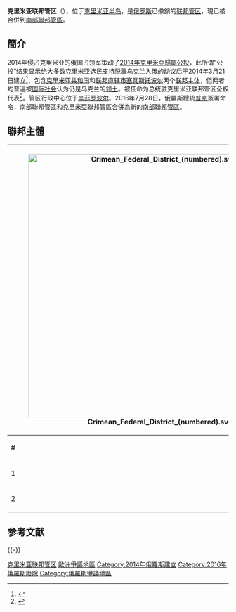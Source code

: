 {{Coord|45.3572505|34.2634437|source:GoogleMaps|display=title}}
{{NoteTA
|1=zh-cn:辛菲罗波尔; zh-hk:辛菲洛普; zh-tw:辛菲洛普
|2=zh-cn:塞瓦斯托波尔; zh-hk:塞瓦斯托波; zh-tw:塞凡堡
}}
{{Infobox settlement
|name=克里米亚联邦管区
|native_name=Крымский федеральный округ
|native_name_lang=ru
|settlement_type=已撤銷的俄罗斯[[联邦管区|联邦管区]]
|image_map=
|map_caption=克里米亚联邦管区在俄罗斯中的位置
|subdivision_type=国家
|subdivision_name={{RUS}}
|established_title=设立
|established_date=2014年3月21日
|extinct_title= 撤銷
|extinct_date=2016年7月28日
|seat_type=行政中心
|seat=[[辛菲罗波尔|辛菲罗波尔]]
|leader_title=总统全权代表
|leader_name={{Link-ru|奧列格·別拉溫采夫|Белавенцев, Олег Евгеньевич}}(末任)
|unit_pref=公制
|area_total_km2=
|area_rank=
|population_total=
|total_type=Total
|population_as_of=
|population_rank=
|population_density_km2=
|population_urban=
|population_rural=
|blank_name_sec1=聯邦主體
|blank_info_sec1=2个
|blank1_name_sec1=經濟區域
|blank1_info_sec1=
|website=
|footnotes=
}}
'''克里米亚联邦管区'''（{{lang-ru|Кры́мский федера́льный о́круг}}），位于[[克里米亚|克里米亚半岛]]，是[[俄罗斯|俄罗斯]]已撤銷的[[俄羅斯聯邦管區|联邦管区]]，現已被合併到[[南部聯邦管區|南部聯邦管區]]。

== 簡介 ==
2014年侵占克里米亚的俄国占领军策动了[[2014年克里米亞歸屬公投|2014年克里米亞歸屬公投]]，此所谓“公投”结果显示绝大多数克里米亚选民支持脱離[[乌克兰|乌克兰]]入俄的动议后于2014年3月21日建立<ref name="rbc">{{cite news|url=http://top.rbc.ru/politics/21/03/2014/912755.shtml|script-title=ru:В России создан Крымский федеральный округ|publisher=RBC|date=March 21, 2014|access-date=2014-03-21|archive-url=https://web.archive.org/web/20140322220946/http://top.rbc.ru/politics/21/03/2014/912755.shtml|archive-date=2014-03-22|dead-url=yes}}</ref>，包含[[克里米亚共和国|克里米亚共和国]]和[[俄罗斯联邦直辖市|联邦直辖市]][[塞瓦斯托波尔|塞瓦斯托波尔]]两个[[俄罗斯联邦主体|联邦主体]]，但两者均普遍被[[国际社会|国际社会]]认为仍是乌克兰的[[领土|领土]]。{{Link-ru|奧列格·別拉溫采夫|Белавенцев, Олег Евгеньевич}}被任命为总统驻克里米亚联邦管区全权代表<ref name="itartass">{{cite news|url=http://en.itar-tass.com/russia/724787|title=Putin appoints Oleg Belavintsev his envoy to Crimean Federal District|publisher=ITAR-TASS|date=March 21, 2014|accessdate=2014-03-21|archive-date=2014-03-22|archive-url=https://web.archive.org/web/20140322002153/http://en.itar-tass.com/russia/724787|dead-url=no}}</ref>。管区行政中心位于[[辛菲罗波尔|辛菲罗波尔]]。2016年7月28日，俄羅斯總統[[弗拉基米尔·弗拉基米罗维奇·普京|普京]]簽署命令，南部聯邦管區和克里米亞聯邦管區合併為新的[[南部聯邦管區|南部聯邦管區]]。

== 聯邦主體 ==
{| class="wikitable" style="text-align: center"
|-
! colspan="4" | [[File:Crimean_Federal_District_(numbered).svg|600px]]
|-
! #
! 旗帜
! [[俄罗斯联邦主体|聯邦主體]]
! [[行政中心|行政中心]]
|-
! 1
| [[File:Flag_of_Crimea.svg|40px]]<br />[[克里米亞國旗|克里米亞國旗]]
| {{flag|Crimea}}
| '''[[辛菲罗波尔|辛菲罗波尔]]'''
|-
! 2
| [[File:Flag_of_Sevastopol.svg|40px]]<br />[[塞瓦斯托波爾|塞瓦斯托波尔市旗]]
| {{flag|Sevastopol}}
| [[塞瓦斯托波爾|塞瓦斯托波爾]]
|}

== 参考文献 ==
{{Reflist}}

{{-}}
{{俄羅斯聯邦管區}}
{{Crimea topics}}
[[Category:克里米亚联邦管区|]]
[[Category:歐洲爭議地區|]]
[[Category:2014年俄羅斯建立|Category:2014年俄羅斯建立]]
[[Category:2016年俄羅斯廢除|Category:2016年俄羅斯廢除]]
[[Category:俄羅斯爭議地區|Category:俄羅斯爭議地區]]